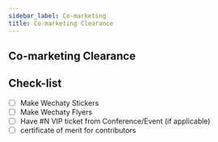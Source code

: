 ```yaml
---
sidebar_label: Co-marketing
title: Co-marketing Clearance
---
```


## Co-marketing Clearance

## Check-list

- [ ] Make Wechaty Stickers
- [ ] Make Wechaty Flyers
- [ ] Have #N VIP ticket from Conference/Event (if applicable)
- [ ] certificate of merit for contributors

